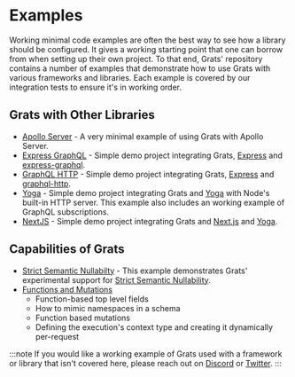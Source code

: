 # Examples

Working minimal code examples are often the best way to see how a library should be configured. It gives a working starting point that one can borrow from when setting up their own project. To that end, Grats' repository contains a number of examples that demonstrate how to use Grats with various frameworks and libraries. Each example is covered by our integration tests to ensure it's in working order.

## Grats with Other Libraries

- [Apollo Server](./01-apollo-server.md) - A very minimal example of using Grats with Apollo Server.
- [Express GraphQL](./02-express-graphql.md) - Simple demo project integrating Grats, [Express](http://expressjs.com/) and [express-graphql](https://www.npmjs.com/package/express-graphql).
- [GraphQL HTTP](./03-graphql-http.md) - Simple demo project integrating Grats, [Express](http://expressjs.com/) and [graphql-http](https://graphql-http.com/).
- [Yoga](./04-yoga.md) - Simple demo project integrating Grats and [Yoga](https://github.com/dotansimha/graphql-yoga) with Node's built-in HTTP server. This example also includes an working example of GraphQL subscriptions.
- [NextJS](./08-next-js.md) - Simple demo project integrating Grats and [Next.js](https://nextjs.org/) and [Yoga](https://github.com/dotansimha/graphql-yoga).

## Capabilities of Grats

- [Strict Semantic Nullabilty](./09-strict-semantic-nullability.md) - This example demonstrates Grats' experimental support for [Strict Semantic Nullability](https://grats.capt.dev/docs/guides/strict-semantic-nullability).
- [Functions and Mutations](05-functions-mutations.md)
  - Function-based top level fields
  - How to mimic namespaces in a schema
  - Function based mutations
  - Defining the execution's context type and creating it dynamically per-request

:::note
If you would like a working example of Grats used with a framework or library that isn't covered here, please reach out on [Discord](https://capt.dev/grats-chat) or [Twitter](https://twitter.com/captbaritone).
:::
